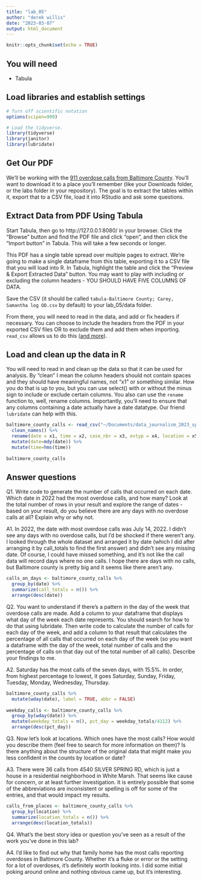 ```yaml
---
title: "lab_05"
author: "derek willis"
date: "2023-03-07"
output: html_document
---
```


```r
knitr::opts_chunk$set(echo = TRUE)
```

## You will need

- Tabula

## Load libraries and establish settings

```r
# Turn off scientific notation
options(scipen=999)

# Load the tidyverse.
library(tidyverse)
library(janitor)
library(lubridate)
```

## Get Our PDF

We'll be working with the [911 overdose calls from Baltimore County](https://drive.google.com/file/d/1qkYuojGF_6WKFr5aNQxmewDzcKyOiJFr/view?usp=share_link). You'll want to download it to a place you'll remember (like your Downloads folder, or the labs folder in your repository). The goal is to extract the tables within it, export that to a CSV file, load it into RStudio and ask some questions.

## Extract Data from PDF Using Tabula

Start Tabula, then go to http://127.0.0.1:8080/ in your browser. Click the "Browse" button and find the PDF file and click "open", and then click the "Import button" in Tabula. This will take a few seconds or longer.

This PDF has a single table spread over multiple pages to extract. We're going to make a single dataframe from this table, exporting it to a CSV file that you will load into R. In Tabula, highlight the table and click the "Preview & Export Extracted Data" button. You may want to play with including or excluding the column headers - YOU SHOULD HAVE FIVE COLUMNS OF DATA.

Save the CSV (it should be called `tabula-Baltimore County; Carey, Samantha log OD.csv` by default) to your lab_05/data folder.

From there, you will need to read in the data, and add or fix headers if necessary. You can choose to include the headers from the PDF in your exported CSV files OR to exclude them and add them when importing. `read_csv` allows us to do this ([and more](https://readr.tidyverse.org/reference/read_delim.html)).

## Load and clean up the data in R

You will need to read in and clean up the data so that it can be used for analysis. By "clean" I mean the column headers should not contain spaces and they should have meaningful names, not "x1" or something similar. How you do that is up to you, but you can use select() with or without the minus sign to include or exclude certain columns. You also can use the `rename` function to, well, rename columns. Importantly, you'll need to ensure that any columns containing a date actually have a date datatype. Our friend `lubridate` can help with this.

```r
baltimore_county_calls <- read_csv("~/Documents/data_journalism_2023_spring/labs/lab_05/data/tabula-Baltimore County; Carey, Samantha log OD.csv", col_names = FALSE) %>% 
  clean_names() %>% 
  rename(date = x1, time = x2, case_nbr = x3, evtyp = x4, location = x5) %>% 
  mutate(date=mdy(date)) %>% 
  mutate(time=hms(time))
         
baltimore_county_calls
```

## Answer questions

Q1. Write code to generate the number of calls that occurred on each date. Which date in 2022 had the most overdose calls, and how many? Look at the total number of rows in your result and explore the range of dates - based on your result, do you believe there are any days with no overdose calls at all? Explain why or why not.

A1. 
In 2022, the date with most overdose calls was July 14, 2022. I didn't see any days with no overdose calls, but I'd be shocked if there weren't any. I looked through the whole dataset and arranged it by date (which I did after arranging it by call_totals to find the first answer) and didn't see any missing date. Of course, I could have missed something, and it's not like the call data will record days where no one calls. I hope there are days with no calls, but Baltimore county is pretty big and it seems like there aren't any.
```r
calls_on_days <- baltimore_county_calls %>% 
  group_by(date) %>% 
  summarize(call_totals = n()) %>% 
  arrange(desc(date)) 
```

Q2. You want to understand if there's a pattern in the day of the week that overdose calls are made. Add a column to your dataframe that displays what day of the week each date represents. You should search for how to do that using lubridate. Then write code to calculate the number of calls for each day of the week, and add a column to that result that calculates the percentage of all calls that occurred on each day of the week (so you want a dataframe with the day of the week, total number of calls and the percentage of calls on that day out of the total number of all calls). Describe your findings to me.

A2. Saturday has the most calls of the seven days, with 15.5%. In order, from highest percentage to lowest, it goes Saturday, Sunday, Friday, Tuesday, Monday, Wednesday, Thursday. 

```r
baltimore_county_calls %>% 
  mutate(wday(date), label = TRUE, abbr = FALSE)
  
weekday_calls <- baltimore_county_calls %>% 
  group_by(wday(date)) %>%
  mutate(weekday_totals = n(), pct_day = weekday_totals/4112) %>% 
  arrange(desc(pct_day)) 
```

Q3. Now let's look at locations. Which ones have the most calls? How would you describe them (feel free to search for more information on them)? Is there anything about the structure of the original data that might make you less confident in the counts by location or date?

A3. There were 36 calls from 4540 SILVER SPRING RD, which is just a house in a residential neighborhood in White Marsh. That seems like cause for concern, or at least further investigation. It is entirely possible that some of the abbreviations are inconsistent or spelling is off for some of the entries, and that would impact my results. 

```r
calls_from_places <- baltimore_county_calls %>% 
  group_by(location) %>% 
  summarize(location_totals = n()) %>% 
  arrange(desc(location_totals)) 
```

Q4. What's the best story idea or question you've seen as a result of the work you've done in this lab?

A4. I'd like to find out why that family home has the most calls reporting overdoses in Baltimore County. Whether it's a fluke or error or the setting for a lot of overdoses, it's definitely worth looking into. I did some initial poking around online and nothing obvious came up, but it's interesting.
